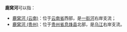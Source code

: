 '''鹿窝河'''可以指：
*[[鹿窝河_(云南)|鹿窝河 (云南)]]：位于[[云南省|云南省]]西部，是[[一街河|一街河]]右岸支流；
*[[鹿窝河_(贵州)|鹿窝河 (贵州)]]：位于[[贵州省|贵州省]][[息烽县|息烽县]]北部，是[[乌江|乌江]]右岸支流。

{{disambig|L|Cat=三字中国地名消歧义}}